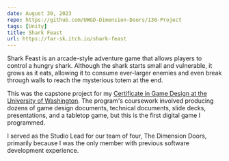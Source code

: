 ```yaml
---
date: August 30, 2023
repo: https://github.com/UWGD-Dimension-Doors/130-Project
tags: [Unity]
title: Shark Feast
url: https://far-sk.itch.io/shark-feast
---
```


Shark Feast is an arcade-style adventure game that allows players to control a
hungry shark. Although the shark starts small and vulnerable, it grows as it
eats, allowing it to consume ever-larger enemies and even break through walls to
reach the mysterious totem at the end.

This was the capstone project for my
[Certificate in Game Design at the University of Washington](https://www.pce.uw.edu/certificates/game-design).
The program's coursework involved producing dozens of game design documents,
technical documents, slide decks, presentations, and a tabletop game, but this
is the first digital game I programmed.

I served as the Studio Lead for our team of four, The Dimension Doors, primarily
because I was the only member with previous software development experience.
